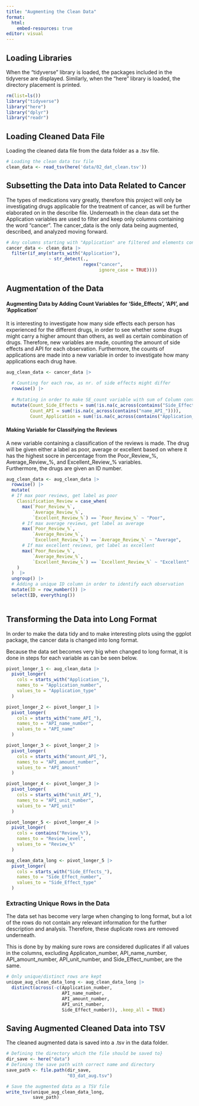 ```yaml
---
title: "Augmenting the Clean Data"
format: 
  html:
    embed-resources: true
editor: visual
---
```


## Loading Libraries

When the "tidyverse" library is loaded, the packages included in the tidyverse are displayed. Similarly, when the "here" library is loaded, the directory placement is printed.

```r
rm(list=ls())
library("tidyverse")
library("here")
library("dplyr")
library("readr")
```

## Loading Cleaned Data File

Loading the cleaned data file from the data folder as a .tsv file.

```r

# Loading the clean data tsv file 
clean_data <- read_tsv(here('data/02_dat_clean.tsv'))

```

## Subsetting the Data into Data Related to Cancer

The types of medications vary greatly, therefore this project will only be investigating drugs applicable for the treatment of cancer, as will be further elaborated on in the describe file. Underneath in the clean data set the Application variables are used to filter and keep only columns containing the word "cancer". The cancer_data is the only data being augmented, described, and analyzed moving forward.

```r
# Any columns starting with "Application" are filtered and elements containng the word "cancer" detected 
cancer_data <- clean_data |>
  filter(if_any(starts_with("Application"), 
                ~ str_detect(., 
                             regex("cancer", 
                                   ignore_case = TRUE))))
```

## Augmentation of the Data

#### Augmenting Data by Adding Count Variables for 'Side_Effects', 'API', and 'Application'

It is interesting to investigate how many side effects each person has experienced for the different drugs, in order to see whether some drugs might carry a higher amount than others, as well as certain combination of drugs. Therefore, new variables are made, counting the amount of side effects and API for each observation. Furthermore, the counts of applications are made into a new variable in order to investigate how many applications each drug have.

```r
aug_clean_data <- cancer_data |>
  
  # Counting for each row, as nr. of side effects might differ
  rowwise() |>
  
  # Mutating in order to make SE_count variable with sum of Column containing SE in         header as this refer to side effects listed for each row 
  mutate(Count_Side_Effects = sum(!is.na(c_across(contains("Side_Effects_")))), 
         Count_API = sum(!is.na(c_across(contains("name_API_")))),
         Count_Application = sum(!is.na(c_across(contains("Application_")))))

```

#### Making Variable for Classifying the Reviews

A new variable containing a classification of the reviews is made. The drug will be given either a label as poor, average or excellent based on where it has the highest socre in percentage from the Poor_Review\_%, Average_Review\_%, and Excellent_Review\_% variables.\
Furthermore, the drugs are given an ID number.

```r
aug_clean_data <- aug_clean_data |> 
  rowwise() |> 
  mutate(
  # If max poor reviews, get label as poor
    Classification_Review = case_when(
      max(`Poor_Review_%`, 
          `Average_Review_%`, 
          `Excellent_Review_%`) == `Poor_Review_%` ~ "Poor",
      # If max average reviews, get label as average
      max(`Poor_Review_%`, 
          `Average_Review_%`, 
          `Excellent_Review_%`) == `Average_Review_%` ~ "Average",
      # If max excellent reviews, get label as excellent
      max(`Poor_Review_%`, 
          `Average_Review_%`, 
          `Excellent_Review_%`) == `Excellent_Review_%` ~ "Excellent"
    )
  )  |> 
  ungroup() |>  
  # Adding a unique ID column in order to identify each observation
  mutate(ID = row_number()) |>
  select(ID, everything())
  
```

## Transforming the Data into Long Format

In order to make the data tidy and to make interesting plots using the ggplot package, the cancer data is changed into long format.

Because the data set becomes very big when changed to long format, it is done in steps for each variable as can be seen below.

```r
pivot_longer_1 <- aug_clean_data |>
  pivot_longer(
    cols = starts_with("Application_"),
    names_to = "Application_number",
    values_to = "Application_type"
  ) 
```

```r
pivot_longer_2 <- pivot_longer_1 |>
  pivot_longer(
    cols = starts_with("name_API_"),
    names_to = "API_name_number",
    values_to = "API_name"
  )
```

```r
pivot_longer_3 <- pivot_longer_2 |>
  pivot_longer(
    cols = starts_with("amount_API_"),
    names_to = "API_amount_number",
    values_to = "API_amount"
  )
```

```r
pivot_longer_4 <- pivot_longer_3 |>
  pivot_longer(
    cols = starts_with("unit_API_"),
    names_to = "API_unit_number",
    values_to = "API_unit"
  )
```

```r
pivot_longer_5 <- pivot_longer_4 |>
  pivot_longer(
    cols = contains("Review_%"),
    names_to = "Review_level",
    values_to = "Review_%"
  )
```

```r

aug_clean_data_long <- pivot_longer_5 |>
  pivot_longer(
    cols = starts_with("Side_Effects_"),
    names_to = "Side_Effect_number",
    values_to = "Side_Effect_type"
  )
```

### Extracting Unique Rows in the Data

The data set has become very large when changing to long format, but a lot of the rows do not contain any relevant information for the further description and analysis. Therefore, these duplicate rows are removed underneath.

This is done by by making sure rows are considered duplicates if all values in the columns, excluding Applicaton_number, API_name_number, API_amount_number, API_unit_number, and Side_Effect_number, are the same.

```r

# Only unique/distinct rows are kept
unique_aug_clean_data_long <- aug_clean_data_long |>
  distinct(across(-c(Application_number, 
                     API_name_number, 
                     API_amount_number, 
                     API_unit_number, 
                     Side_Effect_number)), .keep_all = TRUE)

```

## Saving Augmented Cleaned Data into TSV

The cleaned augmented data is saved into a .tsv in the data folder.

```r
# Defining the directory which the file should be saved to} 
dir_save <- here("data")
# Defining the save path with correct name and directory
save_path <- file.path(dir_save, 
                       "03_dat_aug.tsv")

# Save the augmented data as a TSV file
write_tsv(unique_aug_clean_data_long, 
          save_path)

```
